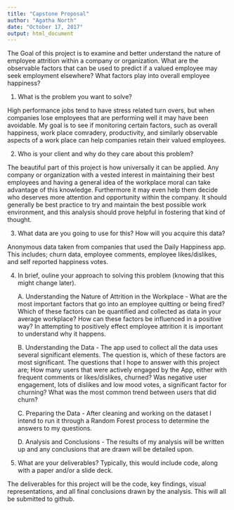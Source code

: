 ---
title: "Capstone Proposal"
author: "Agatha North"
date: "October 17, 2017"
output: html_document
---

The Goal of this project is to examine and better understand the nature of employee attrition within a company or organization. What are the observable factors that can be used to predict if a valued employee may seek employment elsewhere? What factors play into overall employee happiness?

1. What is the problem you want to solve?

High performance jobs tend to have stress related turn overs, but when companies lose employees that are performing well it may have been avoidable. My goal is to see if monitoring certain factors, such as overall happiness, work place comradery, productivity, and similarly observable aspects of a work place can help companies retain their valued employees.

2. Who is your client and why do they care about this problem?

The beautiful part of this project is how universally it can be applied. Any company or organization with a vested interest in maintaining their best employees and having a general idea of the workplace moral can take advantage of this knowledge. Furthermore it may even help them decide who deserves more attention and opportunity within the company. It should generally be best practice to try and maintain the best possible work environment, and this analysis should prove helpful in fostering that kind of thought.

3. What data are you going to use for this? How will you acquire this data?

Anonymous data taken from companies that used the Daily Happiness app. This includes; churn data, employee comments, employee likes/dislikes, and self reported happiness votes.

4. In brief, ouline your approach to solving this problem (knowing that this might change later).

	A. Understanding the Nature of Attrition in the Workplace - What are the most important factors that go into an employee quitting or being fired? Which of these factors can be quantified and collected as data in your average workplace? How can these factors be influenced in a positive way? In attempting to positively effect employee attrition it is important to understand why it happens.

	B. Understanding the Data - The app used to collect all the data uses several significant elements. The question is, which of these factors are most significant. The questions that I hope to answer with this project are; How many users that were actively engaged by the App, either with frequent comments or likes/dislikes, churned? Was negative user engagement, lots of dislikes and low mood votes, a significant factor for churning? What was the most common trend between users that did churn?
	
	C. Preparing the Data - After cleaning and working on the dataset I intend to run it through a Random Forest process to determine the answers to my questions.

	D. Analysis and Conclusions - The results of my analysis will be written up and any conclusions that are drawn will be detailed upon.


5. What are your deliverables? Typically, this would include code, along with a paper and/or a slide deck.

The deliverables for this project will be the code, key findings, visual representations, and all final conclusions drawn by the analysis. This will all be submitted to github.
